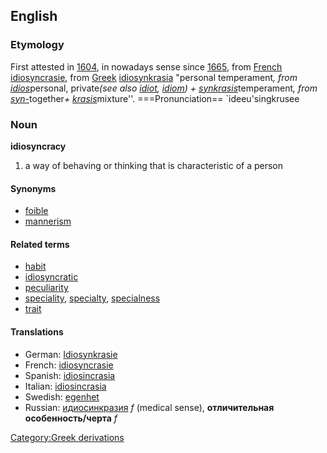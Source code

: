 ==English==
===Etymology===
First attested in [[w:1604|1604]], in nowadays sense since [[w:1665|1665]], from [[French]] [[idiosyncrasie]], from [[Greek]] [[idiosynkrasia]] "personal temperament'', from [[idios]] ''personal, private'' (see also [[idiot]], [[idiom]]) + [[synkrasis]] ''temperament'', from [[syn-]] ''together'' + [[krasis]] ''mixture''. 
===Pronunciation==
`ideeu'singkrusee

===Noun===
'''idiosyncracy'''
#a way of behaving or thinking that is characteristic of a person

====Synonyms====
*[[foible]]
*[[mannerism]]

====Related terms====
*[[habit]]
*[[idiosyncratic]]
*[[peculiarity]]
*[[speciality]], [[specialty]], [[specialness]]
*[[trait]]

====Translations====
*German: [[Idiosynkrasie]]
*French: [[idiosyncrasie]]
*Spanish: [[idiosincrasia]]
*Italian: [[idiosincrasia]]
*Swedish: [[egenhet]]
*Russian: [[идиосинкразия]] ''f'' (medical sense), '''отличительная особенность/черта''' ''f''
[[Category:Greek derivations]]